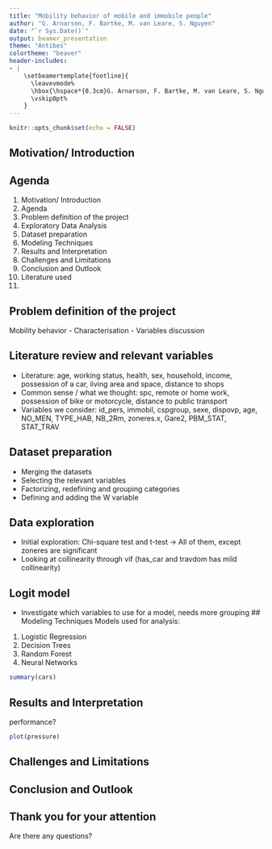 ---
title: "Mobility behavior of mobile and immobile people"
author: "G. Arnarson, F. Bartke, M. van Leare, S. Nguyen"
date: "`r Sys.Date()`"
output: beamer_presentation
theme: "Antibes"
colortheme: "beaver" 
header-includes:
- |
    \setbeamertemplate{footline}{
      \leavevmode%
      \hbox{\hspace*{0.3cm}G. Arnarson, F. Bartke, M. van Leare, S. Nguyen \hfill \hspace*{7cm}\insertframenumber{} / \inserttotalframenumber}%
      \vskip0pt%
    }
---



```{r setup, include=FALSE}
knitr::opts_chunk$set(echo = FALSE)
```

## Motivation/ Introduction



## Agenda
1. Motivation/ Introduction
\pause
2. Agenda
\pause
3. Problem definition of the project
\pause
4. Exploratory Data Analysis
\pause
5. Dataset preparation
\pause
6. Modeling Techniques
\pause
7. Results and Interpretation
\pause
8. Challenges and Limitations
\pause
9. Conclusion and Outlook
\pause
10. Literature used
\pause
11. 
\pause


## Problem definition of the project
Mobility behavior
-   Characterisation
-   Variables discussion

## Literature review and relevant variables

-   Literature: age, working status, health, sex, household, income, possession of a car, living area and space, distance to shops
-   Common sense / what we thought: spc, remote or home work, possession of bike or motorcycle, distance to public transport
-   Variables we consider: id_pers, immobil, cspgroup, sexe, dispovp, age, NO_MEN, TYPE_HAB, NB_2Rm, zoneres.x, Gare2, PBM_STAT, STAT_TRAV


## Dataset preparation 
-   Merging the datasets
-   Selecting the relevant variables
-   Factorizing, redefining and grouping categories
-   Defining and adding the W variable

## Data exploration
-   Initial exploration: Chi-square test and t-test
-> All of them, except zoneres are significant
-   Looking at collinearity through vif (has_car and travdom has mild collinearity)

## Logit model
-   Investigate which variables to use for a model, needs more grouping
## Modeling Techniques
Models used for analysis:
1. Logistic Regression
2. Decision Trees
3. Random Forest
4. Neural Networks 

```{r cars, echo = TRUE}
summary(cars)
```

## Results and Interpretation

performance?

```{r pressure}
plot(pressure)
```

## Challenges and Limitations



## Conclusion and Outlook 



## Thank you for your attention

\LARGE Are there any questions?





